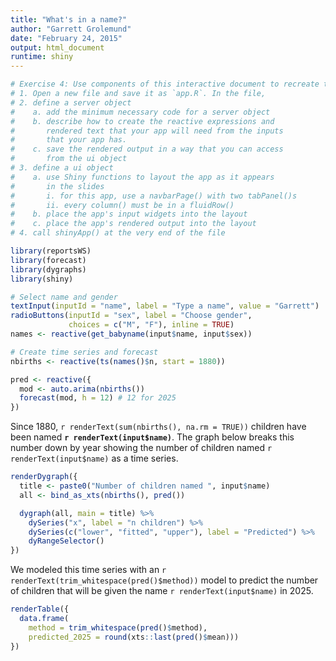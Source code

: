 ```yaml
---
title: "What's in a name?"
author: "Garrett Grolemund"
date: "February 24, 2015"
output: html_document
runtime: shiny
---
```


```r
# Exercise 4: Use components of this interactive document to recreate the Shiny wep app in the slides. To do this, you will need to 
# 1. Open a new file and save it as `app.R`. In the file,
# 2. define a server object 
#    a. add the minimum necessary code for a server object
#    b. describe how to create the reactive expressions and 
#       rendered text that your app will need from the inputs 
#       that your app has.
#    c. save the rendered output in a way that you can access 
#       from the ui object
# 3. define a ui object
#    a. use Shiny functions to layout the app as it appears 
#       in the slides
#       i. for this app, use a navbarPage() with two tabPanel()s
#       ii. every column() must be in a fluidRow()
#    b. place the app's input widgets into the layout
#    c. place the app's rendered output into the layout
# 4. call shinyApp() at the very end of the file
```


```r
library(reportsWS)
library(forecast)
library(dygraphs)
library(shiny)

# Select name and gender
textInput(inputId = "name", label = "Type a name", value = "Garrett")
radioButtons(inputId = "sex", label = "Choose gender",
             choices = c("M", "F"), inline = TRUE)
names <- reactive(get_babyname(input$name, input$sex))

# Create time series and forecast
nbirths <- reactive(ts(names()$n, start = 1880))

pred <- reactive({
  mod <- auto.arima(nbirths())
  forecast(mod, h = 12) # 12 for 2025
})
```

Since 1880, `r renderText(sum(nbirths(), na.rm = TRUE))` children have been named **`r renderText(input$name)`**. The graph below breaks this number down by year showing the number of children named `r renderText(input$name)` as a time series. 

```r
renderDygraph({
  title <- paste0("Number of children named ", input$name)
  all <- bind_as_xts(nbirths(), pred()) 

  dygraph(all, main = title) %>%
    dySeries("x", label = "n children") %>% 
    dySeries(c("lower", "fitted", "upper"), label = "Predicted") %>% 
    dyRangeSelector()
})
```

We modeled this time series with an `r renderText(trim_whitespace(pred()$method))` model to predict the number of children that will be given the name `r renderText(input$name)` in 2025.

```r
renderTable({
  data.frame(
    method = trim_whitespace(pred()$method), 
    predicted_2025 = round(xts::last(pred()$mean)))
})
```

